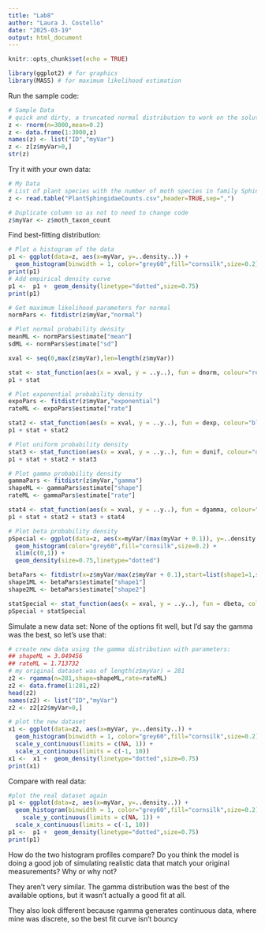 ```yaml
---
title: "Lab8"
author: "Laura J. Costello"
date: "2025-03-19"
output: html_document
---
```


```r
knitr::opts_chunk$set(echo = TRUE)
```

```r
library(ggplot2) # for graphics
library(MASS) # for maximum likelihood estimation
```

Run the sample code:

```r
# Sample Data
# quick and dirty, a truncated normal distribution to work on the solution set
z <- rnorm(n=3000,mean=0.2)
z <- data.frame(1:3000,z)
names(z) <- list("ID","myVar")
z <- z[z$myVar>0,]
str(z)
```

Try it with your own data:

```r
# My Data
# List of plant species with the number of moth species in family Sphingidae that plant has been recorded associating with in the iNat project Pollinator Interactions on Plants (located in the northeastern US)
z <- read.table("PlantSphingidaeCounts.csv",header=TRUE,sep=",")

# Duplicate column so as not to need to change code
z$myVar <- z$moth_taxon_count
```

Find best-fitting distribution: 
```r
# Plot a histogram of the data
p1 <- ggplot(data=z, aes(x=myVar, y=..density..)) +
  geom_histogram(binwidth = 1, color="grey60",fill="cornsilk",size=0.2) # had to add bindwidth = 1 for my data because otherwise exceeded 1
print(p1)
# Add empirical density curve
p1 <-  p1 +  geom_density(linetype="dotted",size=0.75)
print(p1)
```

```r
# Get maximum likelihood parameters for normal
normPars <- fitdistr(z$myVar,"normal")

# Plot normal probability density
meanML <- normPars$estimate["mean"]
sdML <- normPars$estimate["sd"]

xval <- seq(0,max(z$myVar),len=length(z$myVar))

stat <- stat_function(aes(x = xval, y = ..y..), fun = dnorm, colour="red", n = length(z$myVar), args = list(mean = meanML, sd = sdML))
p1 + stat

```
```r
# Plot exponential probability density
expoPars <- fitdistr(z$myVar,"exponential")
rateML <- expoPars$estimate["rate"]

stat2 <- stat_function(aes(x = xval, y = ..y..), fun = dexp, colour="blue", n = length(z$myVar), args = list(rate=rateML))
p1 + stat + stat2
```
```r
# Plot uniform probability density
stat3 <- stat_function(aes(x = xval, y = ..y..), fun = dunif, colour="darkgreen", n = length(z$myVar), args = list(min=min(z$myVar), max=max(z$myVar)))
p1 + stat + stat2 + stat3
```
```r
# Plot gamma probability density
gammaPars <- fitdistr(z$myVar,"gamma")
shapeML <- gammaPars$estimate["shape"]
rateML <- gammaPars$estimate["rate"]

stat4 <- stat_function(aes(x = xval, y = ..y..), fun = dgamma, colour="brown", n = length(z$myVar), args = list(shape=shapeML, rate=rateML))
p1 + stat + stat2 + stat3 + stat4
```

```r
# Plot beta probability density
pSpecial <- ggplot(data=z, aes(x=myVar/(max(myVar + 0.1)), y=..density..)) +
  geom_histogram(color="grey60",fill="cornsilk",size=0.2) + 
  xlim(c(0,1)) +
  geom_density(size=0.75,linetype="dotted")

betaPars <- fitdistr(x=z$myVar/max(z$myVar + 0.1),start=list(shape1=1,shape2=2),"beta")
shape1ML <- betaPars$estimate["shape1"]
shape2ML <- betaPars$estimate["shape2"]

statSpecial <- stat_function(aes(x = xval, y = ..y..), fun = dbeta, colour="orchid", n = length(z$myVar), args = list(shape1=shape1ML,shape2=shape2ML))
pSpecial + statSpecial
```

Simulate a new data set:
None of the options fit well, but I'd say the gamma was the best, so let's use that: 

```r
# create new data using the gamma distribution with parameters:
## shapeML = 3.049456
## rateML = 1.713732
# my original dataset was of length(z$myVar) = 281
z2 <- rgamma(n=281,shape=shapeML,rate=rateML)
z2 <- data.frame(1:281,z2)
head(z2)
names(z2) <- list("ID","myVar")
z2 <- z2[z2$myVar>0,]

# plot the new dataset
x1 <- ggplot(data=z2, aes(x=myVar, y=..density..)) +
  geom_histogram(binwidth = 1, color="grey60",fill="cornsilk",size=0.2) + # had to add bindwidth = 1 for my data because otherwise exceeded 1
  scale_y_continuous(limits = c(NA, 1)) +
  scale_x_continuous(limits = c(-1, 10))
x1 <-  x1 +  geom_density(linetype="dotted",size=0.75)
print(x1)
```
Compare with real data: 

```r
#plot the real dataset again
p1 <- ggplot(data=z, aes(x=myVar, y=..density..)) +
  geom_histogram(binwidth = 1, color="grey60",fill="cornsilk",size=0.2) + # had to add bindwidth = 1 for my data because otherwise exceeded 1
    scale_y_continuous(limits = c(NA, 1)) +
  scale_x_continuous(limits = c(-1, 10))
p1 <-  p1 +  geom_density(linetype="dotted",size=0.75)
print(p1)
```

How do the two histogram profiles compare? Do you think the model is doing a good job of simulating realistic data that match your original measurements? Why or why not?

They aren't very similar. The gamma distribution was the best of the available options, but it wasn't actually a good fit at all. 

They also look different because rgamma generates continuous data, where mine was discrete, so the best fit curve isn't bouncy





